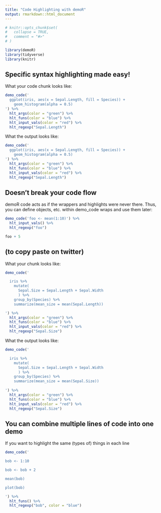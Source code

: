 ```yaml
---
title: "Code Highlighting with demoR"
output: rmarkdown::html_document
---
```


```r
# knitr::opts_chunk$set(
#   collapse = TRUE,
#   comment = "#>"
# )
```

```r
library(demoR)
library(tidyverse)
library(knitr)

```


## Specific syntax highlighting made easy!

What your code chunk looks like:

```r
demo_code('
  ggplot(iris, aes(x = Sepal.Length, fill = Species)) +
    geom_histogram(alpha = 0.5)
') %>%
  hlt_args(color = "green") %>%
  hlt_funs(color = "blue") %>%
  hlt_input_vals(color = "red") %>%
  hlt_regexp("Sepal.Length")
```

What the output looks like:

```r
demo_code('
  ggplot(iris, aes(x = Sepal.Length, fill = Species)) +
    geom_histogram(alpha = 0.5)
') %>%
  hlt_args(color = "green") %>%
  hlt_funs(color = "blue") %>%
  hlt_input_vals(color = "red") %>%
  hlt_regexp("Sepal.Length")
```


## Doesn't break your code flow

demoR code acts as if the wrappers and highlights were never there.  Thus, you can define objects, etc. within demo_code wraps and use them later:


```r

demo_code('foo <- mean(1:10)') %>% 
  hlt_input_vals() %>%
  hlt_regexp("foo")

```

```r
foo + 5

```


## (to copy paste on twitter)


What your chunk looks like:
```r
demo_code('

  iris %>%
    mutate(
      Sepal.Size = Sepal.Length + Sepal.Width
      ) %>%
    group_by(Species) %>%
    summarize(mean_size = mean(Sepal.Length))

') %>%
  hlt_args(color = "green") %>%
  hlt_funs(color = "blue") %>%
  hlt_input_vals(color = "red") %>%
  hlt_regexp("Sepal.Size")
```

What the output looks like:
```r
demo_code('

  iris %>%
    mutate(
      Sepal.Size = Sepal.Length + Sepal.Width
      ) %>%
    group_by(Species) %>%
    summarize(mean_size = mean(Sepal.Size))
  
') %>%
  hlt_args(color = "green") %>%
  hlt_funs(color = "blue") %>%
  hlt_input_vals(color = "red") %>%
  hlt_regexp("Sepal.Size")
```


## You can combine multiple lines of code into one demo

If you want to highlight the same (types of) things in each line

```r
demo_code('

bob <- 1:10

bob <- bob + 2

mean(bob)

plot(bob)

') %>%
  hlt_funs() %>%
  hlt_regexp("bob", color = "blue")

```

